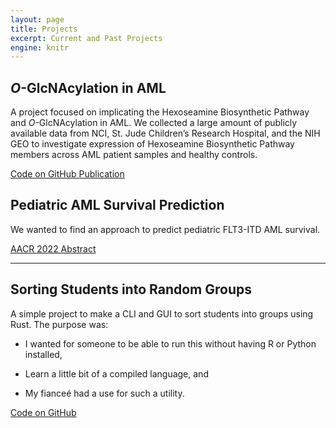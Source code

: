 ```yaml
---
layout: page
title: Projects
excerpt: Current and Past Projects
engine: knitr
---
```



## *O*-GlcNAcylation in AML

A project focused on implicating the Hexoseamine Biosynthetic Pathway and *O*-GlcNAcylation in AML.
We collected a large amount of publicly available data from NCI, St. Jude Children's Research Hospital, and the NIH GEO
to investigate expression of Hexoseamine Biosynthetic Pathway members across AML patient samples and healthy controls.

```{=html}
<a class="btn btn-outline-dark btn-sm", href="https://github.com/rschauner/2024-frontiers-immunology-aml-hbp" target="_blank" rel="noopener noreferrer">
    <i class="bi bi-github" role="img" aria-label="Code on GitHub"></i>
    Code on GitHub
</a>
<a class="btn btn-outline-dark btn-sm", href="https://www.frontiersin.org/journals/immunology/articles/10.3389/fimmu.2024.1327405" target="_blank" rel="noopener noreferrer">
    <i class="bi bi-journal-richtext" role="img" aria-label="Publication"></i>
    Publication
</a>
```

## Pediatric AML Survival Prediction

We wanted to find an approach to predict pediatric FLT3-ITD AML survival.

```{=html}
<a class="btn btn-outline-dark btn-sm", href="https://aacrjournals.org/cancerres/article/82/12_Supplement/4080/702020/Abstract-4080-New-platform-for-novel-biomarker" target="_blank" rel="noopener noreferrer">
    <i class="bi bi-file-earmark-easel" role="img" aria-label="AACR 2022 Abstract"></i>
    AACR 2022 Abstract
</a>
```
----

## Sorting Students into Random Groups

A simple project to make a CLI and GUI to sort students into groups using Rust.
The purpose was:

- I wanted for someone to be able to run this without having R or Python installed,

- Learn a little bit of a compiled language, and

- My fianceé had a use for such a utility.

```{=html}
<a class="btn btn-outline-dark btn-sm", href="https://github.com/rschauner/student-pairs" target="_blank" rel="noopener noreferrer">
    <i class="bi bi-github" role='img' aria-label='Code on GitHub'></i>
    Code on GitHub
</a>
```
